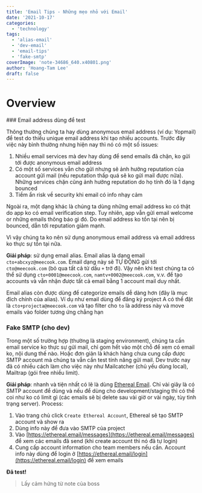 ```yaml
---
title: 'Email Tips - Những mẹo nhỏ với Email'
date: '2021-10-17'
categories:
  - 'technology'
tags:
  - 'alias-email'
  - 'dev-email'
  - 'email-tips'
  - 'fake-smtp'
coverImage: 'note-34686_640.x40801.png'
author: 'Hoang-Tam Lee'
draft: false
---
```


# Overview

<TOCInline toc={props.toc} exclude="Overview" toHeading={2} />
### Email address dùng để test

Thông thường chúng ta hay dùng anonymous email address (ví dụ: Yopmail) để test do thiếu unique email address khi tạo nhiều accounts. Trước đây việc này bình thường nhưng hiện nay thì nó có một số issues:

1. Nhiều email services mà dev hay dùng để send emails đã chặn, ko gửi tới được anonymous email address
2. Có một số services vẫn cho gửi nhưng sẽ ảnh hưởng reputation của account gửi mail (nếu reputation thấp quá sẽ ko gửi mail được nữa). Những services chặn cũng ảnh hưởng reputation do họ tính đó là 1 dạng bounced
3. Tiềm ẩn risk về security khi email có info nhạy cảm

Ngoài ra, một dạng khác là chúng ta dùng những email address ko có thật do app ko có email verification step. Tuy nhiên, app vẫn gửi email welcome or những emails thông báo gì đó. Do email address ko tồn tại nên bị bounced, dẫn tới reputation giảm mạnh.

Vì vậy chúng ta ko nên sử dụng anonymous email address và email address ko thực sự tồn tại nữa.

**Giải pháp**: sử dụng email alias. Email alias là dạng email `cto+abcxyz@meecook.com`. Email dạng này sẽ TỰ ĐỘNG gửi tới `cto@meecook.com` (bỏ qua tất cả từ dấu `+` trở đi). Vậy nên khi test chúng ta có thể sử dụng `cto+0001@meecook.com`, `namtv+0002@meecook.com`, v.v. để tạo accounts và vẫn nhận được tất cả email bằng 1 account mail duy nhất.

Email alias còn được dùng để categorize emails dễ dàng hơn (đây là mục đích chính của alias). Ví dụ như email dùng để đăng ký project A có thể đặt là `cto+projecta@meecook.com` và tạo filter cho `to` là address này và move emails vào folder tương ứng chẳng hạn

### Fake SMTP (cho dev)

Trong một số trường hợp (thường là staging environment), chúng ta cần email service ko thực sự gửi mail, chỉ gom hết vào một chỗ để xem có email ko, nội dung thế nào. Hoặc đơn giản là khách hàng chưa cung cấp được SMTP account mà chúng ta vẫn cần test tính năng gửi mail. Dev trước nay đã có nhiều cách làm cho việc này như Mailcatcher (chủ yếu dùng local), Mailtrap (gói free nhiều limit).

**Giải pháp**: nhanh và tiện nhất có lẽ là dùng [Ethereal Email](https://ethereal.email/). Chỉ vài giây là có SMTP account để dùng và nếu để dùng cho development/staging thì có thể coi như ko có limit gì (các emails sẽ bị delete sau vài giờ or vài ngày, tùy tình trạng server). Process:

1. Vào trang chủ click `Create Ethereal Account`, Ethereal sẽ tạo SMTP account và show ra
2. Dùng info này để đưa vào SMTP của project
3. Vào [](https://ethereal.email/messages)[https://ethereal.email/messages](https://ethereal.email/messages) để xem các emails đã send (khi create account thì nó đã tự login)
4. Cung cấp account information cho team members nếu cần. Account info này dùng để login ở [](https://ethereal.email/login)[https://ethereal.email/login](https://ethereal.email/login) để xem emails

**Đã test!**

> Lấy cảm hứng từ note của boss
